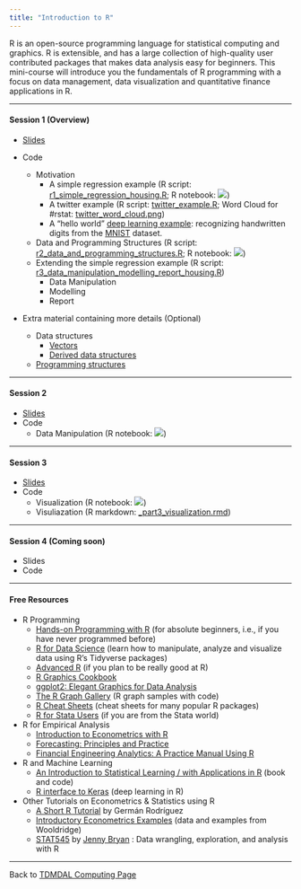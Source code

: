 ```yaml
---
title: "Introduction to R"
---
```


R is an open-source programming language for statistical computing and graphics. R is extensible, and has a large collection of high-quality user contributed packages that makes data analysis easy for beginners. This mini-course will introduce you the fundamentals of R programming with a focus on data management, data visualization and quantitative finance applications in R.

---

#### Session 1 (Overview)

* [Slides](r_intro.pdf)

* Code
    * Motivation
        * A simple regression example (R script: [r1_simple_regression_housing.R](r1_simple_regression_housing.R); R notebook: [![](colab-badge.svg)](https://colab.research.google.com/github/tdmdal/r-tutorial-201920-winter/blob/master/docs/rn1_A_Simple_Regression_Housing.ipynb))
        * A twitter example (R script: [twitter_example.R](twitter_example.R); Word Cloud for #rstat: [twitter_word_cloud.png](twitter_word_cloud.png))
        * A "hello world" [deep learning example](https://keras.rstudio.com/articles/getting_started.html): recognizing handwritten digits from the [MNIST](https://en.wikipedia.org/wiki/MNIST_database) dataset. 
    * Data and Programming Structures (R script: [r2_data_and_programming_structures.R](r2_data_and_programming_structures.R); R notebook: [![](colab-badge.svg)](https://colab.research.google.com/github/tdmdal/r-tutorial-201920-winter/blob/master/docs/rn2_Data_and_Programming_Structures.ipynb))
    * Extending the simple regression example (R script: [r3_data_manipulation_modelling_report_housing.R](r3_data_manipulation_modelling_report_housing.R))
        * Data Manipulation
        * Modelling
        * Report

* Extra material containing more details (Optional)
    * Data structures
        * [Vectors](extra_material/part1_1_vector.html)
        * [Derived data structures](extra_material/part1_2_derived_ds.html)
    * [Programming structures](extra_material/part1_3_function.html)

---  

#### Session 2

* [Slides](r_data_manipulation.pdf)
* Code
    * Data Manipulation (R notebook: [![](colab-badge.svg)](https://colab.research.google.com/github/tdmdal/r-tutorial-201920-winter/blob/master/docs/part2_data_manipulation.ipynb))

---

#### Session 3

* [Slides](r_visualization.pdf)
* Code
    * Visualization (R notebook: [![](colab-badge.svg)](https://colab.research.google.com/github/tdmdal/r-tutorial-201920-winter/blob/master/docs/part3_visualization.ipynb))
    * Visuliazation (R markdown: [_part3_visualization.rmd](_part3_visualization.Rmd))

---

#### Session 4 (Coming soon)

* Slides
* Code

---
    
#### Free Resources

* R Programming
    * [Hands-on Programming with R](https://rstudio-education.github.io/hopr/) (for absolute beginners, i.e., if you have never programmed before)
    * [R for Data Science](https://r4ds.had.co.nz/) (learn how to manipulate, analyze and visualize data using R’s Tidyverse packages)
    * [Advanced R](https://adv-r.hadley.nz/) (if you plan to be really good at R)
    * [R Graphics Cookbook](https://r-graphics.org/)
    * [ggplot2: Elegant Graphics for Data Analysis](https://ggplot2-book.org/)
    * [The R Graph Gallery](https://www.r-graph-gallery.com/) (R graph samples with code)
    * [R Cheat Sheets](https://www.rstudio.com/resources/cheatsheets/) (cheat sheets for many popular R packages)
    * [R for Stata Users](https://www.matthieugomez.com/statar/index.html) (if you are from the Stata world)
    
* R for Empirical Analysis
    * [Introduction to Econometrics with R](https://www.econometrics-with-r.org/)
    * [Forecasting: Principles and Practice](https://otexts.com/fpp2/)
    * [Financial Engineering Analytics: A Practice Manual Using R](https://bookdown.org/wfoote01/faur/)

* R and Machine Learning
    * [An Introduction to Statistical Learning / with Applications in R](http://faculty.marshall.usc.edu/gareth-james/ISL/index.html) (book and code)
    * [R interface to Keras](https://tensorflow.rstudio.com/keras/) (deep learning in R)
        
* Other Tutorials on Econometrics & Statistics using R
    * [A Short R Tutorial](https://data.princeton.edu/R) by Germán Rodríguez
    * [Introductory Econometrics Examples](https://justinmshea.github.io/wooldridge/articles/Introductory-Econometrics-Examples.html) (data and examples from Wooldridge)
    * [STAT545](https://stat545.com/) by [Jenny Bryan](https://jennybryan.org/) : Data wrangling, exploration, and analysis with R

---

Back to [TDMDAL Computing Page](https://tdmdal.github.io/)